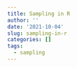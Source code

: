 ```yaml
---
title: Sampling in R
author: ''
date: '2021-10-04'
slug: sampling-in-r
categories: []
tags:
  - sampling
---
```


```r

```

